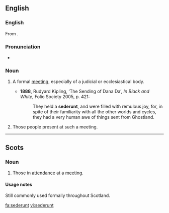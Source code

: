 ==English==
===English===
From {{etyl|la}} {{term|sederunt||there were sitting|lang=la}}.

===Pronunciation===
*{{a|UK}} {{IPA|/sɪˈdɪəɹənt/}}

===Noun===
{{en-noun}}

# {{Scotland}} A formal [[meeting]], especially of a judicial or ecclesiastical body.
#*'''1888''', Rudyard Kipling, ‘The Sending of Dana Da’, ''In Black and White'', Folio Society 2005, p. 421:
#*:They held a '''sederunt''', and were filled with remulous joy, for, in spite of their familiarity with all the other worlds and cycles, they had a very human awe of things sent from Ghostland.
# {{Scotland}} Those people present at such a meeting.

----

==Scots==

===Noun===
{{sco-noun|-}}

# Those in [[attendance]] at a [[meeting]].

====Usage notes====

Still commonly used formally throughout Scotland.

[[fa:sederunt]]
[[vi:sederunt]]